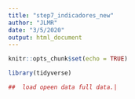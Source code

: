 ```yaml
---
title: "step7_indicadores_new"
author: "JLMR"
date: "3/5/2020"
output: html_document
---
```


```r
knitr::opts_chunk$set(echo = TRUE)
```

```r
library(tidyverse)
```


```r
##  load opeen data full data.|
```

